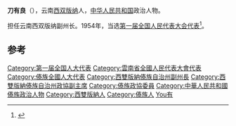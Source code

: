 '''刀有良'''（{{bd||||catIdx=Dao刀}}），云南[[西双版纳|西双版纳]]人，[[中华人民共和国|中华人民共和国]]政治人物。

担任云南西双版纳副州长。1954年，当选[[第一届全国人民代表大会代表名单|第一届全国人民代表大会代表]]<ref>{{cite book|author=全国人民代表大会常务委员会办公厅|title=中华人民共和国第一届全国人民代表大会代表名单|year=1955年|publisher=全国人民代表大会常务委员会办公厅|url=http://book.ucdrs.superlib.net/views/specific/2929/bookDetail.jsp?dxNumber=000005772167&d=546843D0AE2464CD1C95896344A85614&fenlei=04070402|access-date=2015-01-28|archive-date=2019-01-24|archive-url=https://web.archive.org/web/20190124105450/http://book.ucdrs.superlib.net/views/specific/2929/bookDetail.jsp?dxNumber=000005772167&d=546843D0AE2464CD1C95896344A85614&fenlei=04070402|dead-url=no}}</ref>。

==参考==
{{reflist}}
{{中国政治人物小作品}}
{{DEFAULTSORT:Dao刀}}
[[Category:第一届全国人大代表|Category:第一届全国人大代表]]
[[Category:雲南省全國人民代表大會代表|Category:雲南省全國人民代表大會代表]]
[[Category:傣族全國人大代表|Category:傣族全國人大代表]]
[[Category:西雙版納傣族自治州副州長|Category:西雙版納傣族自治州副州長]]
[[Category:西雙版納傣族自治州政協副主席|Category:西雙版納傣族自治州政協副主席]]
[[Category:傣族政協委員|Category:傣族政協委員]]
[[Category:中華人民共和國傣族政治人物|Category:中華人民共和國傣族政治人物]]
[[Category:西雙版納人|Category:西雙版納人]]
[[Category:傣族人|Category:傣族人]]
[[Category:刀姓|You有]]